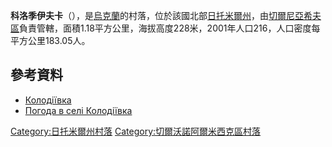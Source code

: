 {{coord|50|22|46|N|28|22|48|E|scale:30000|display=title}}

'''科洛季伊夫卡'''（{{lang-uk|Колодіївка}}），是[[烏克蘭|烏克蘭]]的村落，位於該國北部[[日托米爾州|日托米爾州]]，由[[切爾尼亞希夫區|切爾尼亞希夫區]]負責管轄，面積1.18平方公里，海拔高度228米，2001年人口216，人口密度每平方公里183.05人。

==參考資料==
* [http://w1.c1.rada.gov.ua/pls/z7502/A005?rdat1=26.08.2012&rf7571=10755 Колодіївка]
* [http://weather.in.ua/ua/zhitomirskaja/11097 Погода в селі Колодіївка] {{Wayback|url=http://weather.in.ua/ua/zhitomirskaja/11097 |date=20111219125230 }}

{{DEFAULTSORT:Колодіївка}}
[[Category:日托米爾州村落|Category:日托米爾州村落]]
[[Category:切爾沃諾阿爾米西克區村落|Category:切爾沃諾阿爾米西克區村落]]


{{Zhytomyr-geo-stub}}